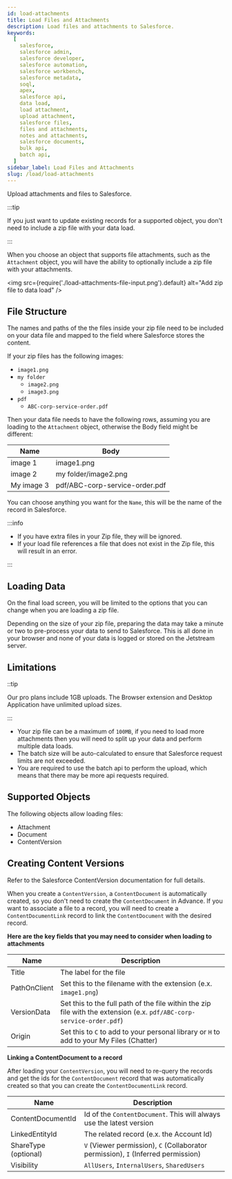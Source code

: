 ```yaml
---
id: load-attachments
title: Load Files and Attachments
description: Load files and attachments to Salesforce.
keywords:
  [
    salesforce,
    salesforce admin,
    salesforce developer,
    salesforce automation,
    salesforce workbench,
    salesforce metadata,
    soql,
    apex,
    salesforce api,
    data load,
    load attachment,
    upload attachment,
    salesforce files,
    files and attachments,
    notes and attachments,
    salesforce documents,
    bulk api,
    batch api,
  ]
sidebar_label: Load Files and Attachments
slug: /load/load-attachments
---
```


Upload attachments and files to Salesforce.

:::tip

If you just want to update existing records for a supported object, you don't need to include a zip file with your data load.

:::

When you choose an object that supports file attachments, such as the `Attachment` object, you will have the ability to optionally include a zip file with your attachments.

<img src={require('./load-attachments-file-input.png').default} alt="Add zip file to data load" />

## File Structure

The names and paths of the the files inside your zip file need to be included on your data file and mapped to the field where Salesforce stores the content.

If your zip files has the following images:

- `image1.png`
- `my folder`
  - `image2.png`
  - `image3.png`
- `pdf`
  - `ABC-corp-service-order.pdf`

Then your data file needs to have the following rows, assuming you are loading to the `Attachment` object, otherwise the Body field might be different:

| Name       | Body                           |
| ---------- | ------------------------------ |
| image 1    | image1.png                     |
| image 2    | my folder/image2.png           |
| My image 3 | pdf/ABC-corp-service-order.pdf |

You can choose anything you want for the `Name`, this will be the name of the record in Salesforce.

:::info

- If you have extra files in your Zip file, they will be ignored.
- If your load file references a file that does not exist in the Zip file, this will result in an error.

:::

## Loading Data

On the final load screen, you will be limited to the options that you can change when you are loading a zip file.

Depending on the size of your zip file, preparing the data may take a minute or two to pre-process your data to send to Salesforce. This is all done in your browser and none of your data is logged or stored on the Jetstream server.

## Limitations

::tip

Our pro plans include 1GB uploads. The Browser extension and Desktop Application have unlimited upload sizes.

:::

- Your zip file can be a maximum of `100MB`, if you need to load more attachments then you will need to split up your data and perform multiple data loads.
- The batch size will be auto-calculated to ensure that Salesforce request limits are not exceeded.
- You are required to use the batch api to perform the upload, which means that there may be more api requests required.

## Supported Objects

The following objects allow loading files:

- Attachment
- Document
- ContentVersion

## Creating Content Versions

Refer to the Salesforce ContentVersion documentation for full details.

When you create a `ContentVersion`, a `ContentDocument` is automatically created, so you don't need to create the `ContentDocument` in Advance.
If you want to associate a file to a record, you will need to create a `ContentDocumentLink` record to link the `ContentDocument` with the desired record.

**Here are the key fields that you may need to consider when loading to attachments**

| Name         | Description                                                                                                          |
| ------------ | -------------------------------------------------------------------------------------------------------------------- |
| Title        | The label for the file                                                                                               |
| PathOnClient | Set this to the filename with the extension (e.x. `image1.png`)                                                      |
| VersionData  | Set this to the full path of the file within the zip file with the extension (e.x. `pdf/ABC-corp-service-order.pdf`) |
| Origin       | Set this to `C` to add to your personal library or `H` to add to your My Files (Chatter)                             |

**Linking a ContentDocument to a record**

After loading your `ContentVersion`, you will need to re-query the records and get the ids for the `ContentDocument` record that was automatically created so that you can create the `ContentDocumentLink` record.

| Name                 | Description                                                                       |
| -------------------- | --------------------------------------------------------------------------------- |
| ContentDocumentId    | Id of the `ContentDocument`. This will always use the latest version              |
| LinkedEntityId       | The related record (e.x. the Account Id)                                          |
| ShareType (optional) | `V` (Viewer permission), `C` (Collaborator permission), `I` (Inferred permission) |
| Visibility           | `AllUsers`, `InternalUsers`, `SharedUsers`                                        |
